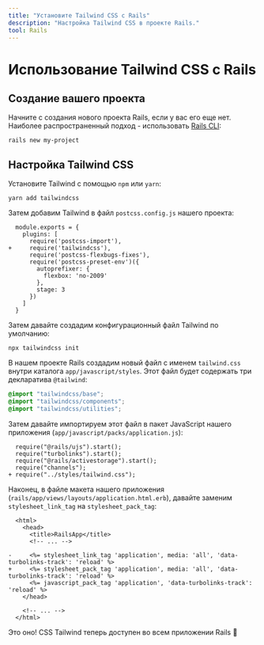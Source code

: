 ```yaml
---
title: "Установите Tailwind CSS с Rails"
description: "Настройка Tailwind CSS в проекте Rails."
tool: Rails
---
```


<!--
#####
Тест в день запуска: работает с обычным пакетом tailwindcss 🎉
#####
-->

# Использование Tailwind CSS с Rails

## Создание вашего проекта

Начните с создания нового проекта Rails, если у вас его еще нет. Наиболее распространенный подход - использовать [Rails CLI](https://guides.rubyonrails.org/command_line.html#rails-new):

```shell
rails new my-project
```

## Настройка Tailwind CSS

Установите Tailwind с помощью `npm` или `yarn`:

```shell
yarn add tailwindcss
```

Затем добавим Tailwind в файл `postcss.config.js` нашего проекта:

```diff-js
  module.exports = {
    plugins: [
      require('postcss-import'),
+     require('tailwindcss'),
      require('postcss-flexbugs-fixes'),
      require('postcss-preset-env')({
        autoprefixer: {
          flexbox: 'no-2009'
        },
        stage: 3
      })
    ]
  }

```

Затем давайте создадим конфигурационный файл Tailwind по умолчанию:

```shell
npx tailwindcss init
```

В нашем проекте Rails создадим новый файл с именем `tailwind.css` внутри каталога `app/javascript/styles`. Этот файл будет содержать три декларатива `@tailwind`:

```css
@import "tailwindcss/base";
@import "tailwindcss/components";
@import "tailwindcss/utilities";
```

Затем давайте импортируем этот файл в пакет JavaScript нашего приложения (`app/javascript/packs/application.js`):

```diff-js
  require("@rails/ujs").start();
  require("turbolinks").start();
  require("@rails/activestorage").start();
  require("channels");
+ require("../styles/tailwind.css");

```

Наконец, в файле макета нашего приложения (`rails/app/views/layouts/application.html.erb`), давайте заменим `stylesheet_link_tag` на `stylesheet_pack_tag`:

```diff-html
  <html>
    <head>
      <title>RailsApp</title>
      <!-- ... -->

-     <%= stylesheet_link_tag 'application', media: 'all', 'data-turbolinks-track': 'reload' %>
+     <%= stylesheet_pack_tag 'application', media: 'all', 'data-turbolinks-track': 'reload' %>
      <%= javascript_pack_tag 'application', 'data-turbolinks-track': 'reload' %>
    </head>

    <!-- ... -->
  </html>
```

Это оно! CSS Tailwind теперь доступен во всем приложении Rails 🎉

